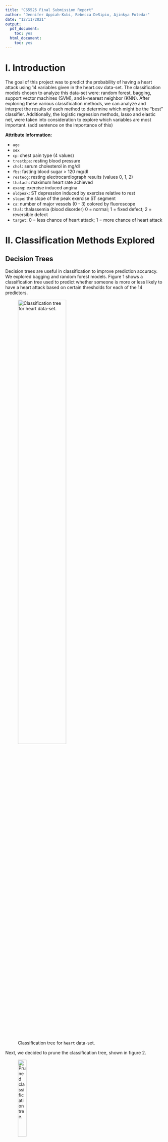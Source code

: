 ```yaml
---
title: "CS5525 Final Submission Report"
author: "Jennifer Appiah-Kubi, Rebecca DeSipio, Ajinkya Fotedar"
date: "12/11/2021"
output: 
  pdf_document:
    toc: yes
  html_document:
    toc: yes
---
```



# I. Introduction

The goal of this project was to predict the probability of having a heart attack using 14 variables given in the heart.csv data-set. The classification models chosen to analyze this data-set were: random forest, bagging, support vector machines (SVM), and k-nearest neighbor (KNN). After exploring these various classification methods, we can analyze and interpret the results of each method to determine which might be the “best” classifier. Additionally, the logistic regression methods, lasso and elastic net, were taken into consideration to explore which variables are most important. (add sentence on the importance of this)



**Attribute Information:**

  - `age`
  - `sex`
  - `cp`: chest pain type (4 values)
  - `trestbps`: resting blood pressure
  - `chol`: serum cholesterol in mg/dl
  - `fbs`: fasting blood sugar > 120 mg/dl
  - `restecg`: resting electrocardiograph results (values 0, 1, 2)
  - `thalach`: maximum heart rate achieved
  - `exang`: exercise induced angina
  - `oldpeak`: ST depression induced by exercise relative to rest
  - `slope`: the slope of the peak exercise ST segment
  - `ca`: number of major vessels (0 - 3) colored by fluoroscope
  - `thal`: thalassemia (blood disorder) 0 = normal; 1 = fixed defect; 2 = reversible defect
  - `target`: 0 = less chance of heart attack; 1 = more chance of heart attack


# II. Classification Methods Explored

## Decision Trees

Decision trees are useful in classification to improve prediction accuracy. We explored bagging and random forest models. Figure 1 shows a classification tree used to predict whether someone is more or less likely to have a heart attack based on certain thresholds for each of the 14 predictors. 

![Classification tree for `heart` data-set.](classification_tree_original.png){height=60%}


Next, we decided to prune the classification tree, shown in figure 2. 

![Pruned classification tree.](classification_tree_pruned.png){height=25%}

We can also look at the prediction accuracy (??) for both the original (see figure 3) and pruned trees and compare the outputted results.

![Prediction accuracy of the original tree (left) compared to the pruned tree (right).](pruned_vs_original_table.png){height=6%}


### Bagging:

Next, we used bagging, which is useful to reduce the variance and improve the prediction accuracy. The results of bagging are shown in figure 4. Given these results, we can conclude that thalassemia and chest pain type of the two most important attributes.  

![The side-by-side plots show the variables of importance in heart attack predictability. The table in the top-right shows the prediction accuracy for bagging.](bagging_plots.png){height=20%}

### Random Forest:
Finally, random forest was used to improve upon bagging and further improve prediction accuracy, shown in figure 5. We can see that after performing random forest, the variables of importance have changed. While thalassemia and chest pain type are still important, the random forest analysis shows that maximum heart rate achieved and number of major vessels are also of importance.

![The side-by-side plots show the variables of importance in heart attack predictability. The table in the top-right shows the prediction accuracy for random forest.](randomforest_plots.png){height=20%}

\newpage

## Support Vector Machines

SVM is a supervised classification method that separates data using *hyperplanes*, which act as a decision boundary between the various classes. Here we use a classifier for predicting whether a patient is suffering from any heart disease or not. 

### Model Training and Accuracy:

We first train a linear classifier with the help of a *train control* method that uses *repeated cross-validation*, and then calculate prediction accuracy (82.2%) using a *confusion matrix*.

```r
library(knitr)
include_graphics("./confusion_matrix.png")
```

### Choosing Different Costs:

In order to improve model performance, we play with *Cost (C)* values in our classifier. For this we define a grid with specific *C* values. We then train our model again using the new *C* values. Our prediction accuracy is the most (83.5%) when $C = 0.01$, reflected in the plot below.

```r
include_graphics("./svm_accuracy_plot.png")
```

### Tuned Model:

Finally, we test the model for the same *C* values. We do this by using *predict* over the *tuned* training model and the testing data-set, and checking the accuracy using the *confusion matrix*. We note that this ends up giving a higher accuracy rate (83.3%). 

```r
include_graphics("./confusion_matrix_tuned.png")
```

## KNN

## Logistic Regression

LR predicts whether something is *True* or *False* instead of predicting something continuous. Here, we try to predict the probability that a person will get a heart disease or not.

### Pre-processing Data:

For accurate predictions, we first process the raw data and convert a significant chunk of the variables into factors.

```r
include_graphics(c("./raw_data.png", "./processed_data.png"))
```

### Comparing Models:

We now compared the $R^2$ and `BIC` values to two models - one with only age as the independent variable and another with all the variables. The second model is the better model since it has a higher $R^2$ and a lower `BIC`, which is an indicator of a better fit. We note that since the median age in our data-set is 55, it makes sense why it *is not* a statistically significant variable in our complex model (that covers all variables).

```r
include_graphics(c("./simple_logistic_model.png", "./complex_logistic_model.png"))
```

### Predicting Probability of Heart Disease:

Finally, we plot the probability of predicting whether a person in our data-set has a heart disease. The upper-right portion of the logistic curve (cyan) shows the predicted probability a person will get a heart disease. The bottom-right portion of the logistic curve (light orange) shows the predicted probability a person will not get a heart disease.   

```r
include_graphics("./logistic_prediction.png")
```

\newpage

# III. Analysis

## Best Model

Random Forest Plots

![Accuracy plot.](rf_accuracy_plot.png){height=20%}

![Random Forest variables of importance.](rf_best_plots.png){height=20%}


{A couple paragraphs on determining a best model for each classfication method - should have 6 total}

## Comparison of Models

{Determine then the best model by looking at prediction accuracy and MSE (for logistic regression)}

# IV. Conclusion

# V. Notes and References


